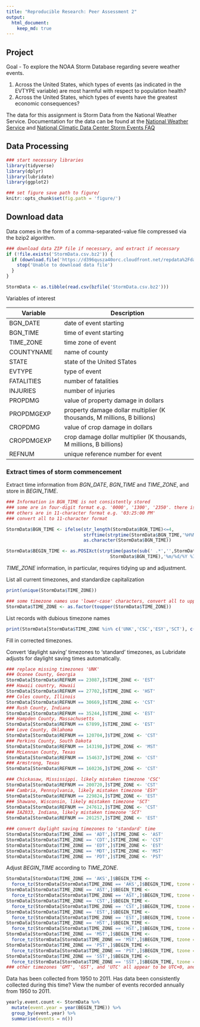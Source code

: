 ```yaml
---
title: "Reproducible Research: Peer Assessment 2"
output: 
  html_document:
    keep_md: true
---
```


## Project

Goal - To explore the NOAA Storm Database regarding severe weather events.

1. Across the United States, which types of events (as indicated in the EVTYPE variable) are most harmful with respect to population health?
2. Across the United States, which types of events have the greatest economic consequences?

The data for this assignment is Storm Data from the National Weather Service. Documentation for the data can be found at the [National Weather Service](https://d396qusza40orc.cloudfront.net/repdata%2Fpeer2_doc%2Fpd01016005curr.pdf) and [National Climatic Data Center Storm Events FAQ](https://d396qusza40orc.cloudfront.net/repdata%2Fpeer2_doc%2FNCDC%20Storm%20Events-FAQ%20Page.pdf)

## Data Processing

``` r
### start necessary libraries
library(tidyverse)
library(dplyr)
library(lubridate)
library(ggplot2)

### set figure save path to figure/
knitr::opts_chunk$set(fig.path = 'figure/')

```

## Download data

Data comes in the form of a comma-separated-value file compressed via the bzip2 algorithm.

``` r
### download data ZIP file if necessary, and extract if necessary
if (!file.exists('StormData.csv.bz2')) {
  if (download.file('https://d396qusza40orc.cloudfront.net/repdata%2Fdata%2FStormData.csv.bz2','StormData.csv.bz2')) {
    stop('Unable to download data file')
  }
}

StormData <- as.tibble(read.csv(bzfile('StormData.csv.bz2')))

```

Variables of interest

Variable    | Description                 
------------|-----------------------------
BGN_DATE    | date of event starting
BGN_TIME    | time of event starting
TIME_ZONE   | time zone of event
COUNTYNAME  | name of county
STATE       | state of the United STates
EVTYPE      | type of event
FATALITIES  | number of fatalities        
INJURIES    | number of injuries
PROPDMG     | value of property damage in dollars
PROPDMGEXP  | property damage dollar multiplier (K thousands, M millions, B billions)
CROPDMG     | value of crop damage in dollars
CROPDMGEXP  | crop damage dollar multiplier (K thousands, M millions, B billions)
REFNUM      | unique reference number for event


### Extract times of storm commencement

Extract time information from *BGN_DATE*, *BGN_TIME* and *TIME_ZONE*, and store in *BEGIN_TIME*.

``` r

### Information in BGN_TIME is not consistently stored
### some are in four-digit format e.g. '0000', '1300', '2350'. there is even one three-digit '000'
### others are in 11-character format e.g. '03:25:00 PM'
### convert all to 11-character format

StormData$BGN_TIME <- ifelse(str_length(StormData$BGN_TIME)<=4,
                             strftime(strptime(StormData$BGN_TIME,'%H%M'),'%I:%M:%S %p'),
                             as.character(StormData$BGN_TIME))

StormData$BEGIN_TIME <- as.POSIXct(strptime(paste(sub(' .*','',StormData$BGN_DATE),
                                       StormData$BGN_TIME),'%m/%d/%Y %I:%M:%S %p'))
```

*TIME_ZONE* information, in particular, requires tidying up and adjustment.

List all current timezones, and standardize capitalization

``` r
print(unique(StormData$TIME_ZONE))
```
``` r

### some timezone names use 'lower-case' characters, convert all to upper-case
StormData$TIME_ZONE <- as.factor(toupper(StormData$TIME_ZONE))

```

List records with dubious timezone names

```r
print(StormData[StormData$TIME_ZONE %in% c('UNK','CSC','ESY','SCT'), c('COUNTYNAME','STATE','TIME_ZONE','REFNUM')])
```

Fill in corrected timezones.

Convert 'daylight saving' timezones to 'standard' timezones, as Lubridate adjusts for daylight saving times automatically.

``` r
### replace missing timezones 'UNK'
### Oconee County, Georgia
StormData[StormData$REFNUM == 23087,]$TIME_ZONE <- 'EST'
### Hawaii country, Hawaii
StormData[StormData$REFNUM == 27702,]$TIME_ZONE <- 'HST'
### Coles county, Illinois
StormData[StormData$REFNUM == 30669,]$TIME_ZONE <- 'CST'
### Rush County, Indiana
StormData[StormData$REFNUM == 35244,]$TIME_ZONE <- 'EST'
### Hampden County, Massachusetts
StormData[StormData$REFNUM == 67899,]$TIME_ZONE <- 'EST'
### Love County, Oklahoma
StormData[StormData$REFNUM == 120704,]$TIME_ZONE <- 'CST'
### Perkins County, South Dakota
StormData[StormData$REFNUM == 143198,]$TIME_ZONE <- 'MST'
### McLennan County, Texas
StormData[StormData$REFNUM == 154637,]$TIME_ZONE <- 'CST'
### Armstrong, Texas
StormData[StormData$REFNUM == 160236,]$TIME_ZONE <- 'CST'

### Chickasaw, Mississippi. likely mistaken timezone 'CSC'
StormData[StormData$REFNUM == 200720,]$TIME_ZONE <- 'CST'
### Cambria, Pennsylvania, likely mistaken timezone 'ESY'
StormData[StormData$REFNUM == 229824,]$TIME_ZONE <- 'EST'
### Shawano, Wisconsin, likely mistaken timezone 'SCT'
StormData[StormData$REFNUM == 247612,]$TIME_ZONE <- 'CST'
### IAZ033, Indiana, likely mistaken timezone 'SCT'
StormData[StormData$REFNUM == 201257,]$TIME_ZONE <- 'EST'

### convert daylight saving timezones to 'standard' time
StormData[StormData$TIME_ZONE == 'ADT',]$TIME_ZONE <- 'AST'
StormData[StormData$TIME_ZONE == 'CDT',]$TIME_ZONE <- 'CST'
StormData[StormData$TIME_ZONE == 'EDT',]$TIME_ZONE <- 'EST'
StormData[StormData$TIME_ZONE == 'MDT',]$TIME_ZONE <- 'MST'
StormData[StormData$TIME_ZONE == 'PDT',]$TIME_ZONE <- 'PST'

```

Adjust *BEGIN_TIME* according to *TIME_ZONE*.

``` r

StormData[StormData$TIME_ZONE == 'AKS',]$BEGIN_TIME <- 
  force_tz(StormData[StormData$TIME_ZONE == 'AKS',]$BEGIN_TIME, tzone = 'America/Anchorage')
StormData[StormData$TIME_ZONE == 'AST',]$BEGIN_TIME <- 
  force_tz(StormData[StormData$TIME_ZONE == 'AST',]$BEGIN_TIME, tzone = 'America/Halifax')
StormData[StormData$TIME_ZONE == 'CST',]$BEGIN_TIME <- 
  force_tz(StormData[StormData$TIME_ZONE == 'CST',]$BEGIN_TIME, tzone = 'America/Chicago')
StormData[StormData$TIME_ZONE == 'EST',]$BEGIN_TIME <- 
  force_tz(StormData[StormData$TIME_ZONE == 'EST',]$BEGIN_TIME, tzone = 'America/New_York')
StormData[StormData$TIME_ZONE == 'HST',]$BEGIN_TIME <- 
  force_tz(StormData[StormData$TIME_ZONE == 'HST',]$BEGIN_TIME, tzone = 'Pacific/Honolulu')
StormData[StormData$TIME_ZONE == 'MST',]$BEGIN_TIME <- 
  force_tz(StormData[StormData$TIME_ZONE == 'MST',]$BEGIN_TIME, tzone = 'America/Denver')
StormData[StormData$TIME_ZONE == 'PST',]$BEGIN_TIME <- 
  force_tz(StormData[StormData$TIME_ZONE == 'PST',]$BEGIN_TIME, tzone = 'America/Los_Angeles')
StormData[StormData$TIME_ZONE == 'SST',]$BEGIN_TIME <- 
  force_tz(StormData[StormData$TIME_ZONE == 'SST',]$BEGIN_TIME, tzone = 'Pacific/Samoa')
### other timezones 'GMT', 'GST', and 'UTC' all appear to be UTC+0, and so left alone

```

Data has been collected from 1950 to 2011. Has data been consistently collected during this time?
View the number of events recorded annually from 1950 to 2011.

``` r

yearly.event.count <- StormData %>%
  mutate(event.year = year(BEGIN_TIME)) %>%
  group_by(event.year) %>%
  summarise(events = n())



```